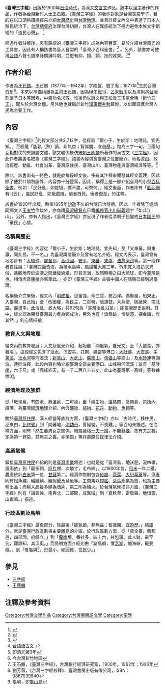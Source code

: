 {{Min-nan|
 | title     = 臺灣三字經
 | img       = <!-- 圖片檔案 -->
 | caption   = <!-- 圖片檔案之解釋 -->
 | choan-han = 臺灣三字經
 | han-lo    = <!-- 閩南語漢羅書寫 -->
 | choan-lo  = {{lang|nan|Tâi-oân Sam-jī-keng}}
 }}
《'''臺灣三字經'''》出版於1900年[[台灣日治時期|日治時代]]，為漢文[[文言文|文言文]]作品。該本以[[漢字|漢字]]著作的作品，作者為[[台灣|台灣]][[新竹縣|新竹]]人士[[王石鵬|王石鵬]]。《臺灣三字經》的著作對象是台灣童蒙學子，目的在以口頭熟讀捷經來介紹[[台灣歷史|台灣歷史]]與[[台灣地理|台灣地理]]。並且於經文內文中表達了日本人殖民統治下，[[台灣總督府|台灣總督府]]治理台灣初期，台灣人在異族統治下極力避免本族文字斷絕的「遺民心聲」。 <ref>{{Cite web |url=http://www.hcccb.gov.tw/chinese/05tour/tour_f02.asp?titleId=225 |title=人物誌：王石鵬 |accessdate=2008-05-14 |archive-date=2014-07-14 |archive-url=https://web.archive.org/web/20140714160411/http://www.hcccb.gov.tw/chinese/05tour/tour_f02.asp?titleId=225 |dead-url=no }}</ref>

經過作者註解後，夾有韻語的《臺灣三字經》成為內容豐富，易於介紹台灣風光的工具書，因此有人稱該書為臺人自製的「臺灣小百科全書」<ref>{{Cite web |url=http://findbook.tw/book/9789867939845/basic |title=臺灣三字經校釋書介 |accessdate=2008-05-15 |archive-date=2016-03-06 |archive-url=https://web.archive.org/web/20160306070125/http://findbook.tw/book/9789867939845/basic |dead-url=no }}</ref>
。另外，該書亦可使用[[台語|台語]]八聲七調來詠朗誦吟唱，並更有抑、揚、頓、挫的效果。<ref>{{Cite web |url=http://www.dang.idv.tw/poem.htm |title=千家詩序文 |accessdate=2008-05-15 |archive-date=2008-05-09 |archive-url=https://web.archive.org/web/20080509102045/http://www.dang.idv.tw/poem.htm |dead-url=no }}</ref><ref>[http://chengkiat.myweb.hinet.net/Han-gi%20keng-tian/Tai-oan-keng.htm 台語讀古文] {{webarchive|url=https://web.archive.org/web/20080505073246/http://chengkiat.myweb.hinet.net/Han-gi%20keng-tian/Tai-oan-keng.htm |date=2008-05-05 }}</ref>

==作者介紹==
作者為[[王石鵬|王石鵬]]。王石鵬（1877年－1942年）字箴盤，號了庵；1877年<ref>即清光緒3年</ref>生於台灣[[竹塹|竹塹]]<ref>今台灣新竹地區</ref>。本來以準備[[科舉|科舉]]為主的王石鵬，因為[[甲午戰爭|甲午戰爭]]、[[乙未戰爭|乙未戰爭]]以及清朝將[[台灣割讓|台灣割讓]]予日本等因素，中輟功名求取。惟後仍以詩文與[[王松|王松]]及[[王瑤京|王瑤京]]合稱「[[新竹三王|新竹三王]]」，聞名於台灣文壇。另外他也就職於新竹[[知事|知事]][[櫻井勉|櫻井勉]]幕僚，以出面調護台灣人民為主要工作。

==內容==
《臺灣三字經》<ref>王石鵬，《臺灣三字經》，台灣銀行經濟研究室，1900年，1962年；1996年</ref>的經文部分共2,712字，從經首「爾小子，生於斯；地理誌，宜先知。」至經尾「能孰（熟）讀，非無益；智識開，宜遊歷。」均為三字一句，且兩句互相對仗的夾韻語文體，該文體係模仿[[宋朝|宋朝]][[王應麟|王應麟]]所著作的漢古文《[[三字經|三字經]]》，因此作者將書名取為《臺灣三字經》。該書內容包含臺灣之位置簡介、地名源由、政治經歷、動亂、社會沿革、臺灣原住民、臺灣山川、臺灣物產與臺灣經濟等等。<ref>劉芳薇，《台灣三字經校釋》，臺灣書房出版有限公司，ISBN：9867939840</ref>

除此，該書尚有一特色，就是於每段經文後，多有其注釋來闡發其經文義理，因此除了便於口頭熟讀外，內容亦十分豐富，因此，稱得上是一部介紹臺灣的小型[[百科全書|百科全書]]。例如：「民好亂，如燈蛾，撲不盡，可奈何。」經文後面，作者即有「[[藍鼎元|藍鹿洲]]有-{云}-，臺民好亂，如蛾戲燈，前者既死，後者復至」的注釋。

該書於1900年出版，時值1895年[[始政|始政]]不久的台灣日治時期。因此，作者除了邀請同鄉文人[[王松|王友竹]]作跋外，亦商請[[臺灣總督府|臺灣總督府]]日籍[[編修官|編修官]][[小川尚義|小川尚義]]題字「如此江山」。另外，亦有人指出，《臺灣三字經》亦呈現了作者從清朝子民變成[[日本|日本]][[國民|國民]]的「棄民」心情。

===名稱與歷史===
《臺灣三字經》內容從「爾小子，生於斯；地理誌，宜先知」至「又東蕃，與東瀛，同此島，不一名。」為臺灣輿情簡介及曾有地名介紹。經文內表示，臺灣曾有地名計有：[[大琉球|大琉球]]、[[毘舍耶|毘舍耶]]、[[高砂國|高砂國]]、[[安平區|安平]]、[[東蕃|東蕃]]、[[東瀛|東瀛]]、[[浩愈磨沙|浩愈磨沙]]等。這一段作者自註說：「臺灣四面皆海，為積水島嶼，[[隋煬帝|隋煬帝]]大業三年，令朱寬入海訪求異俗，遙觀地界於波濤之間蟠旋蜿蜒，形若流汹，故隋時稱之曰大琉球，即今臺灣是也。相傳虎賁[[陳稜|陳稜]]亦嘗至此。」亦即《臺灣三字經》主張中國人在隋朝已經到過臺灣。

名稱簡介完畢後，經文內「[[明成祖|明成祖]]，思富強，命三寶，航西洋。遇颱風，船東止，入臺灣，自此始」至「改國權，為民主，二百營，張旗鼓。大兵至，破諸營，南北路，盡盪平，此治亂，敘大略」共92句為「臺灣治亂沿革」；即臺灣歷史說明。其中，經文認為開發臺灣最力者為[[鄭成功|鄭成功]]，另外也有「滄桑跡，恒變遷，探金讖，豈其然。」的心情描繪。

===教育人文與地理===
經文內的教育發展；人文及風光介紹，起始自「開風氣，自光文」至「大鹹湖，亦著名」。這段經文包含了[[淡水區|淡水]]、[[下安平|下安平]]、[[高雄市|打狗]]、[[馬公市|媽宮]]等港口；[[大肚溪|大肚溪]]、[[大安溪|大安溪]]、[[牛罵溪|牛罵溪]]、[[淡水河|淡水河]]等河溪流；[[新高山|新高山]]、[[大武山|大武山]]、[[蘇澳山|蘇澳山]]、[[傀儡山|傀儡山]]等高山；及[[水砂連|水砂連]]等湖泊。連同注釋，此段內容約略介紹臺灣全部主要港口、山峰與河流溪；並有「基隆崖，六千尺」或「高峰插天，有一千二百八十五丈，此山為臺灣第一高峰」等數據標明。

===經濟地理及族群===
從「厥湧泉，有四處，厥溫泉，二可據」至「兩生物，[[溫熱帶|溫熱帶]]，及南島，包括內」段落，為臺灣[[經濟地理|經濟地理]]介紹。內含[[礦物|礦物]]、[[植物|植物]]、[[花卉|花卉]]、[[動物|動物]]、[[魚類|魚類]]等。

關於[[臺灣原住民|臺灣原住民]]、漢人經營等族群方面，《臺灣三字經》亦以「古時代，移住民，巫來由，[[菲律賓|比律賓]]」到「開蕃地，[[沈幼丹|沈幼丹]]，善經營，不畏難。」等百句來描述。在注釋方面，則有「然生蕃男女之關係，概屬嚴格[[一夫一妻|一夫一婦]]，不能娶[[妾|妾]]，故有夫之姦，定為第一罪惡，其無夫之姦，亦須罰」等詳盡原住民律法介紹。

===產業氣候===
緊接[[臺灣原住民|臺灣原住民]]介紹的則是[[臺灣產業|臺灣產業]]敘述：也就是從「臺灣島，地沃肥，況四季，風雨依」到「最多額，[[阿片|阿片]]煙，次燐寸，毛布綿」。以1900年言，[[稻米|稻米]]一年二獲，農產統計[[白米|白米]]第一位，[[甘藷|甘藷]]第二。經濟作物則包含[[砂糖|砂糖]]、[[茶葉|茶葉]]、[[大甲區|大甲]][[草蓆|草蓆]]等。漁產則有松魚鰈、鰡鱸鯖、鰆蝦鰋及烏魚等。工商業以[[樟腦|樟腦]]、[[茶葉|茶葉]]產業為首，也為主要輸出品；而輸入品最多額為[[鴉片|鴉片]]，第二則為燐火。於台灣氣候描述方面，《臺灣三字經》則有「論氣候，南與北，二部間，成異域」到「夏秋至，雷發聲，地恒震，山嶽鳴。」描述。

===行政區劃及島嶼===
《臺灣三字經》最後部分，除最後「能孰讀，非無益；智識開，宜遊歷。」結語外，就是[[臺灣行政區劃|臺灣行政區劃]]與主要[[離島|離島]]的介紹。於行政區劃方面，從「敘全臺，舊都邑，四部間，府縣立。」到「[[卑南廳|卑南]]境，番社多，四十六，共包羅。此人跡，最罕到，難詳知，其深奧。」而島嶼方面介紹則由「諸島嶼，惟[[澎湖|澎湖]]，誠海峽，最要樞。」到「惟龜與<ref>龜嶼，即[[龜山島|龜山島]]</ref>，形最小，如圓錐，住民少。」

==參見==
{{wikisourceshas|臺灣三字經|臺灣三字經/臺灣說略}}
*[[三字經|三字經]]
*[[王應麟|王應麟]]

==注釋及參考資料==
<div class="references-small">
<references />
</div>

[[Category:台灣文學作品|Category:台灣文學作品]]
[[Category:台灣閩南語文學|Category:台灣閩南語文學]]
[[Category:蒙學|Category:蒙學]]